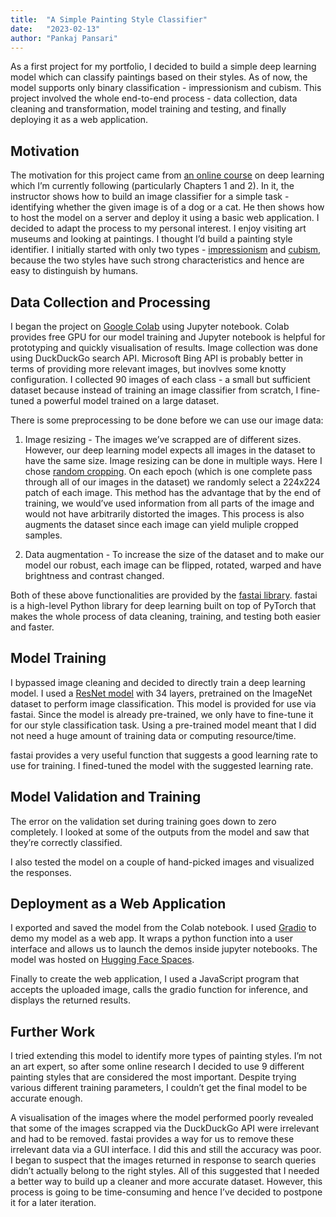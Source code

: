 ```yaml
---
title:  "A Simple Painting Style Classifier"
date:   "2023-02-13"
author: "Pankaj Pansari"
---
```


As a first project for my portfolio, I decided to build a simple deep learning model which can classify paintings based on their styles. As of now, the model supports only binary classification - impressionism and cubism. This project involved the whole end-to-end process - data collection, data cleaning and transformation, model training and testing, and finally deploying it as a web application.

## Motivation

The motivation for this project came from [an online course](https://www.w3schools.io/file/markdown-links/) on deep learning which I'm currently following (particularly Chapters 1 and 2). In it, the instructor shows how to build an image classifier for a simple task - identifying whether the given image is of a dog or a cat. He then shows how to host the model on a server and deploy it using a basic web application. I decided to adapt the process to my personal interest. I enjoy visiting art museums and looking at paintings. I thought I'd build a painting style identifier. I initially started with only two types - [impressionism](https://en.wikipedia.org/wiki/Impressionism) and [cubism](https://en.wikipedia.org/wiki/Cubism), because the two styles have such strong characteristics and hence are easy to distinguish by humans.

## Data Collection and Processing

I began the project on [Google Colab](https://colab.research.google.com/drive/1v_7Yltc3fBvDRao-ithQdOeoZ5_Oqoez?usp=sharing) using Jupyter notebook. Colab provides free GPU for our model training and Jupyter notebook is helpful for prototyping and quickly visualisation of results. Image collection was done using DuckDuckGo search API. Microsoft Bing API is probably better in terms of providing more relevant images, but inovlves some knotty configuration. I collected 90 images of each class - a small but sufficient dataset because instead of training an image classifier from scratch, I fine-tuned a powerful model trained on a large dataset. 

There is some preprocessing to be done before we can use our image data:

1. Image resizing - The images we've scrapped are of different sizes. However, our deep learning model expects all images in the dataset to have the same size. Image resizing can be done in multiple ways. Here I chose [random cropping](https://blog.roboflow.com/why-and-how-to-implement-random-crop-data-augmentation/). On each epoch (which is one complete pass through all of our images in the dataset) we randomly select a 224x224 patch of each image. This method has the advantage that by the end of training, we would've used information from all parts of the image and would not have arbitrarily distorted the images. This process is also augments the dataset since each image can yield muliple cropped samples.

2. Data augmentation - To increase the size of the dataset and to make our model our robust, each image can be flipped, rotated, warped and have brightness and contrast changed.

Both of these above functionalities are provided by the [fastai library](https://docs.fast.ai/). fastai is a high-level Python library for deep learning built on top of PyTorch that makes the whole process of data cleaning, training, and testing both easier and faster. 

## Model Training

I bypassed image cleaning and decided to directly train a deep learning model. I used a [ResNet model](https://towardsdatascience.com/review-resnet-winner-of-ilsvrc-2015-image-classification-localization-detection-e39402bfa5d8) with 34 layers, pretrained on the ImageNet dataset to perform image classification. This model is provided for use via fastai. Since the model is already pre-trained, we only have to fine-tune it for our style classification task. Using a pre-trained model meant that I did not need a huge amount of training data or computing resource/time.

fastai provides a very useful function that suggests a good learning rate to use for training. I fined-tuned the model with the suggested learning rate.

## Model Validation and Training

The error on the validation set during training goes down to zero completely. I looked at some of the outputs from the model and saw that they're correctly classified.

I also tested the model on a couple of hand-picked images and visualized the responses.

## Deployment as a Web Application

I exported and saved the model from the Colab notebook. I used [Gradio](https://www.gradio.app/) to demo my model as a web app. It wraps a python function into a user interface and allows us to launch the demos inside jupyter notebooks. The model was hosted on [Hugging Face Spaces](https://huggingface.co/docs/hub/spaces).

Finally to create the web application, I used a JavaScript program that accepts the uploaded image, calls the gradio function for inference, and displays the returned results.

## Further Work

I tried extending this model to identify more types of painting styles. I'm not an art expert, so after some online research I decided to use 9 different painting styles that are considered the most important. Despite trying various different training parameters, I couldn't get the final model to be accurate enough. 

A visualisation of the images where the model performed poorly revealed that some of the images scrapped via the DuckDuckGo API were irrelevant and had to be removed. fastai provides a way for us to remove these irrelevant data via a GUI interface. I did this and still the accuracy was poor. I began to suspect that the images returned in response to search queries didn't actually belong to the right styles. All of this suggested that I needed a better way to build up a cleaner and more accurate dataset. However, this process is going to be time-consuming and hence I've decided to postpone it for a later iteration.




